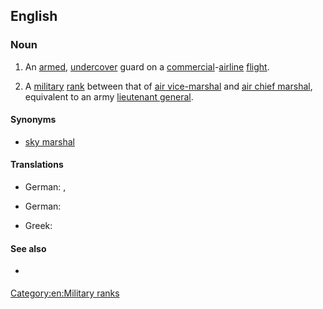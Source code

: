 {{also|Air Marshal}}
==English==
{{wikipedia}}

===Noun===
{{en-noun|head=[[air]] [[marshal]]}}

# {{context|US|law enforcement|lang=en}} An [[armed]], [[undercover]] guard on a [[commercial]]-[[airline]] [[flight]].
# {{context|British|Australia|New Zealand|Canada|military|lang=en}} A [[military]] [[rank]] between that of [[air vice-marshal]] and [[air chief marshal]], equivalent to an army [[lieutenant general]].

====Synonyms====
* {{sense|law enforcement}} [[sky marshal]]

====Translations====
{{trans-top|law enforcement}}
* German: {{t+|de|Air Marshal|m}}, {{t+|de|Sky Marshal|m}}
{{trans-mid}}
{{trans-bottom}}
{{trans-top|military rank}}
* German: {{t+|de|Air Marshal}}
{{trans-mid}}
* Greek: {{t|el|αντιπτέραρχος|sc=Grek}}
{{trans-bottom}}

====See also====
* {{sense|law enforcement}} {{pedia|Federal Air Marshal Service}}

[[Category:en:Military ranks]]